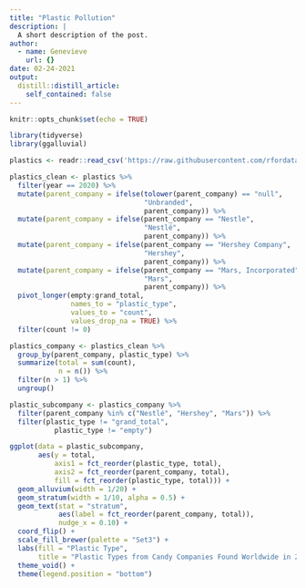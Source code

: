 ```yaml
---
title: "Plastic Pollution"
description: |
  A short description of the post.
author:
  - name: Genevieve
    url: {}
date: 02-24-2021
output:
  distill::distill_article:
    self_contained: false
---
```


```r
knitr::opts_chunk$set(echo = TRUE)

library(tidyverse)
library(ggalluvial)
```

```r
plastics <- readr::read_csv('https://raw.githubusercontent.com/rfordatascience/tidytuesday/master/data/2021/2021-01-26/plastics.csv')
```

```r
plastics_clean <- plastics %>% 
  filter(year == 2020) %>% 
  mutate(parent_company = ifelse(tolower(parent_company) == "null", 
                                 "Unbranded", 
                                 parent_company)) %>%
  mutate(parent_company = ifelse(parent_company == "Nestle",
                                 "Nestlé",
                                 parent_company)) %>% 
  mutate(parent_company = ifelse(parent_company == "Hershey Company",
                                 "Hershey",
                                 parent_company)) %>% 
  mutate(parent_company = ifelse(parent_company == "Mars, Incorporated",
                                 "Mars",
                                 parent_company)) %>% 
  pivot_longer(empty:grand_total, 
               names_to = "plastic_type", 
               values_to = "count",
               values_drop_na = TRUE) %>% 
  filter(count != 0)
```

```r
plastics_company <- plastics_clean %>%
  group_by(parent_company, plastic_type) %>%
  summarize(total = sum(count),
            n = n()) %>%
  filter(n > 1) %>%
  ungroup()

plastic_subcompany <- plastics_company %>% 
  filter(parent_company %in% c("Nestlé", "Hershey", "Mars")) %>% 
  filter(plastic_type != "grand_total",
           plastic_type != "empty")
```

```r
ggplot(data = plastic_subcompany,
       aes(y = total,
           axis1 = fct_reorder(plastic_type, total),
           axis2 = fct_reorder(parent_company, total),
           fill = fct_reorder(plastic_type, total))) +
  geom_alluvium(width = 1/20) +
  geom_stratum(width = 1/10, alpha = 0.5) +
  geom_text(stat = "stratum", 
            aes(label = fct_reorder(parent_company, total)),
            nudge_x = 0.10) + 
  coord_flip() +
  scale_fill_brewer(palette = "Set3") +
  labs(fill = "Plastic Type",
       title = "Plastic Types from Candy Companies Found Worldwide in 2020") +
  theme_void() +
  theme(legend.position = "bottom") 
```
